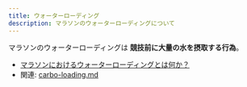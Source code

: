 ```yaml
---
title: ウォーターローディング
description: マラソンのウォーターローディングについて
---
```


マラソンのウォーターローディングは **競技前に大量の水を摂取する行為**。

* [マラソンにおけるウォーターローディングとは何か？](https://up-run.jp/columns/column116/)
* 関連: [carbo-loading.md](carbo-loading)
